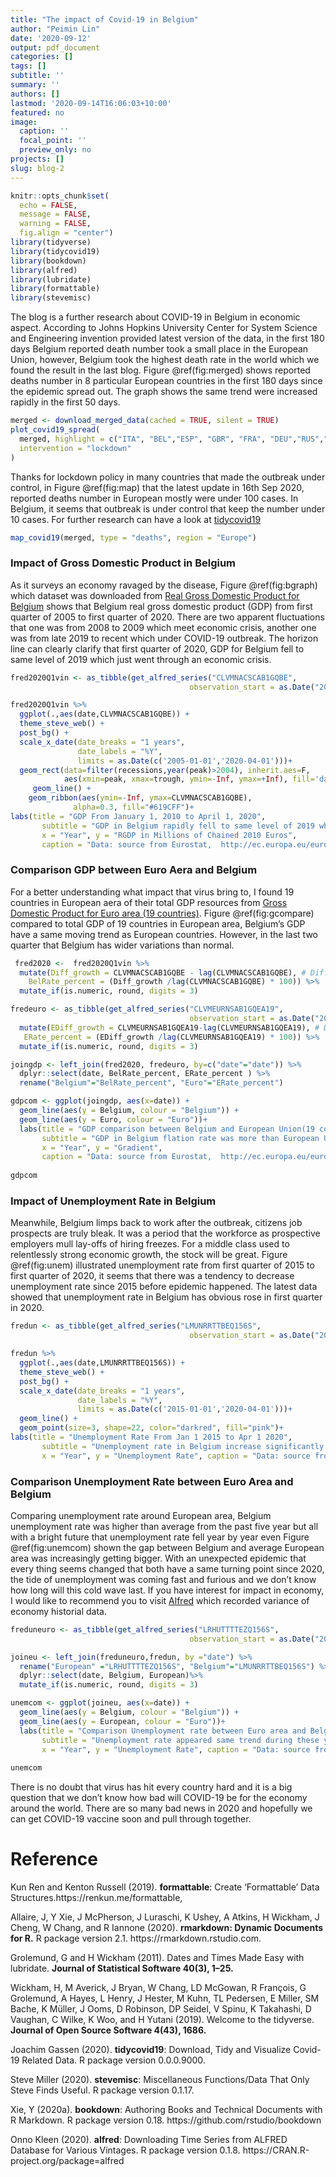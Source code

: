 ```yaml
---
title: "The impact of Covid-19 in Belgium"
author: "Peimin Lin"
date: '2020-09-12'
output: pdf_document
categories: []
tags: []
subtitle: ''
summary: ''
authors: []
lastmod: '2020-09-14T16:06:03+10:00'
featured: no
image:
  caption: ''
  focal_point: ''
  preview_only: no
projects: []
slug: blog-2
---
```


```r
knitr::opts_chunk$set(
  echo = FALSE, 
  message = FALSE,
  warning = FALSE, 
  fig.align = "center")
library(tidyverse)
library(tidycovid19)
library(bookdown)
library(alfred)
library(lubridate)
library(formattable)
library(stevemisc)
```

The blog is a further research about COVID-19 in Belgium in economic aspect. According to Johns Hopkins University Center for System Science and Engineering invention provided latest version of the data, in the first 180 days Belgium reported death number took a small place in the European Union, however, Belgium took the highest death rate in the world which we found the result in the last blog. Figure \@ref(fig:merged) shows reported deaths number in 8 particular European countries in the first 180 days since the epidemic spread out. The graph shows the same trend were increased rapidly in the first 50 days.  

```r
merged <- download_merged_data(cached = TRUE, silent = TRUE)
plot_covid19_spread(
  merged, highlight = c("ITA", "BEL","ESP", "GBR", "FRA", "DEU","RUS","SWE"),
  intervention = "lockdown"
)
```

Thanks for lockdown policy in many countries that made the outbreak under control, in Figure \@ref(fig:map) that the latest update in 16th Sep 2020, reported deaths number in European mostly were under 100 cases. In Belgium, it seems that outbreak is under control that keep the number under 10 cases. For further research can have a look at [tidycovid19](https://github.com/joachim-gassen/tidycovid19)

```r
map_covid19(merged, type = "deaths", region = "Europe")
```
### Impact of Gross Domestic Product in Belgium
As it surveys an economy ravaged by the disease, Figure \@ref(fig:bgraph) which dataset was downloaded from [Real Gross Domestic Product for Belgium](https://alfred.stlouisfed.org/series?seid=CLVMNACSCAB1GQBElisted) shows that Belgium real gross domestic product (GDP) from first quarter of 2005 to first quarter of 2020. There are two apparent fluctuations that one was from 2008 to 2009 which meet economic crisis, another one was from late 2019 to recent which under COVID-19 outbreak. The horizon line can clearly clarify that first quarter of 2020, GDP for Belgium fell to same level of 2019 which just went through an economic crisis.  

```r
fred2020Q1vin <- as_tibble(get_alfred_series("CLVMNACSCAB1GQBE",
                                        observation_start = as.Date("2005-01-01"),realtime_start = "2020-09-08" ))
```

```r
fred2020Q1vin %>%
  ggplot(.,aes(date,CLVMNACSCAB1GQBE)) +
  theme_steve_web() +
  post_bg() +
  scale_x_date(date_breaks = "1 years",
               date_labels = "%Y",
               limits = as.Date(c('2005-01-01','2020-04-01')))+
  geom_rect(data=filter(recessions,year(peak)>2004), inherit.aes=F, 
            aes(xmin=peak, xmax=trough, ymin=-Inf, ymax=+Inf), fill='darkgray', alpha=0.8)+
     geom_line() +
    geom_ribbon(aes(ymin=-Inf, ymax=CLVMNACSCAB1GQBE),
              alpha=0.3, fill="#619CFF")+
labs(title = "GDP From January 1, 2010 to April 1, 2020",
       subtitle = "GDP in Belgium rapidly fell to same level of 2019 which went through an economic crisis.",
       x = "Year", y = "RGDP in Millions of Chained 2010 Euros",
       caption = "Data: source from Eurostat,  http://ec.europa.eu/eurostat/about/overview") + geom_hline(yintercept=87500, linetype="dashed", color = "red") 
```
### Comparison GDP between Euro Aera and Belgium
For a better understanding what impact that virus bring to, I found 19 countries in European aera of their total GDP resources from [Gross Domestic Product for Euro area (19 countries)](https://alfred.stlouisfed.org/series?seid=CLVMEURNSAB1GQEA19). Figure \@ref(fig:gcompare) compared to total GDP of 19 countries in European area, Belgium’s GDP have a same moving trend as European countries. However, in the last two quarter that Belgium has wider variations than normal.

```r
 fred2020 <-  fred2020Q1vin %>%
  mutate(Diff_growth = CLVMNACSCAB1GQBE - lag(CLVMNACSCAB1GQBE), # Difference in route between years
    BelRate_percent = (Diff_growth /lag(CLVMNACSCAB1GQBE) * 100)) %>%
  mutate_if(is.numeric, round, digits = 3)
```

```r
fredeuro <- as_tibble(get_alfred_series("CLVMEURNSAB1GQEA19",
                                        observation_start = as.Date("2005-01-01"),realtime_start = "2020-09-08" )) %>%
  mutate(EDiff_growth = CLVMEURNSAB1GQEA19-lag(CLVMEURNSAB1GQEA19), # Difference in route between years
   ERate_percent = (EDiff_growth /lag(CLVMEURNSAB1GQEA19) * 100)) %>%
  mutate_if(is.numeric, round, digits = 3)
```

```r
joingdp <- left_join(fred2020, fredeuro, by=c("date"="date")) %>%
  dplyr::select(date, BelRate_percent, ERate_percent ) %>%
  rename("Belgium"="BelRate_percent", "Euro"="ERate_percent")
```

```r
gdpcom <- ggplot(joingdp, aes(x=date)) +
  geom_line(aes(y = Belgium, colour = "Belgium")) + 
  geom_line(aes(y = Euro, colour = "Euro"))+
  labs(title = "GDP comparison between Belgium and European Union(19 countries)",
       subtitle = "GDP in Belgium flation rate was more than European Union since outbreak.",
       x = "Year", y = "Gradient",
       caption = "Data: source from Eurostat,  http://ec.europa.eu/eurostat/about/overview") 
  
gdpcom 
```
### Impact of Unemployment Rate in Belgium
Meanwhile, Belgium limps back to work after the outbreak, citizens job prospects are truly bleak. It was a period that the workforce as prospective employers mull lay-offs of hiring freezes. For a middle class used to relentlessly strong economic growth, the stock will be great. Figure \@ref(fig:unem) illustrated unemployment rate from first quarter of 2015 to first quarter of 2020, it seems that there was a tendency to decrease unemployment rate since 2015 before epidemic happened. The latest data showed that unemployment rate in Belgium has obvious rose in first quarter in 2020.

```r
fredun <- as_tibble(get_alfred_series("LMUNRRTTBEQ156S",
                                        observation_start = as.Date("2015-01-01"), realtime_start = "2020-08-11" ))
```

```r
fredun %>%
  ggplot(.,aes(date,LMUNRRTTBEQ156S)) +
  theme_steve_web() +
  post_bg() +
  scale_x_date(date_breaks = "1 years",
               date_labels = "%Y",
               limits = as.Date(c('2015-01-01','2020-04-01')))+
  geom_line() +
  geom_point(size=3, shape=22, color="darkred", fill="pink")+
labs(title = "Unemployment Rate From Jan 1 2015 to Apr 1 2020",
       subtitle = "Unemployment rate in Belgium increase significantly since epidemics.",
       x = "Year", y = "Unemployment Rate", caption = "Data: source from Eurostat, http://ec.europa.eu/eurostat/about/overview") 
```
### Comparison Unemployment Rate between Euro Area and Belgium
Comparing unemployment rate around European area, Belgium unemployment rate was higher than average from the past five year but all with a bright future that unemployment rate fell year by year even Figure \@ref(fig:unemcom) shown the gap between Belgium and average European area was increasingly getting bigger. With an unexpected epidemic that every thing seems changed that both have a same turning point since 2020, the tide of unemployment was coming fast and furious and we don’t know how long will this cold wave last. If you have interest for impact in economy, I would like to recommend you to visit [Alfred](https://alfred.stlouisfed.org/) which recorded variance of economy historial data.

```r
freduneuro <- as_tibble(get_alfred_series("LRHUTTTTEZQ156S",
                                        observation_start = as.Date("2015-01-01"), realtime_start = "2020-08-11",realtime_end = "2020-08-11" )) 

```

```r
joineu <- left_join(freduneuro,fredun, by ="date") %>%
  rename("European" ="LRHUTTTTEZQ156S", "Belgium"="LMUNRRTTBEQ156S") %>%
  dplyr::select(date, Belgium, European)%>%
  mutate_if(is.numeric, round, digits = 3)
```

```r
unemcom <- ggplot(joineu, aes(x=date)) +
  geom_line(aes(y = Belgium, colour = "Belgium")) + 
  geom_line(aes(y = European, colour = "Euro"))+
  labs(title = "Comparison Unemployment rate between Euro area and Belgium",
       subtitle = "Unemployment rate appeared same trend during these year.",
       x = "Year", y = "Unemployment Rate", caption = "Data: source from Eurostat, http://ec.europa.eu/eurostat/about/overview") 
  
unemcom
```

There is no doubt that virus has hit every country hard and it is a big question that we don’t know how bad will COVID-19 be for the economy around the world. There are so many bad news in 2020 and hopefully we can get COVID-19 vaccine soon and pull through together. 

# Reference
Kun Ren and Kenton Russell (2019). **formattable**: Create 'Formattable' Data Structures.https://renkun.me/formattable,

Allaire, J, Y Xie, J McPherson, J Luraschi, K Ushey, A Atkins, H Wickham, J Cheng, W Chang, and R Iannone (2020). **rmarkdown: Dynamic Documents for R.** R package version 2.1. https://rmarkdown.rstudio.com.

Grolemund, G and H Wickham (2011). Dates and Times Made Easy with lubridate. **Journal of Statistical Software 40(3), 1–25.**

Wickham, H, M Averick, J Bryan, W Chang, LD McGowan, R François, G Grolemund, A Hayes, L Henry, J Hester, M Kuhn, TL Pedersen, E Miller, SM Bache, K Müller, J Ooms, D Robinson, DP Seidel, V Spinu, K Takahashi, D Vaughan, C Wilke, K Woo, and H Yutani (2019). Welcome to the tidyverse. **Journal of Open Source Software 4(43), 1686.**

Joachim Gassen (2020). **tidycovid19**: Download, Tidy and Visualize Covid-19 Related Data. R package version 0.0.0.9000.

Steve Miller (2020). **stevemisc**: Miscellaneous Functions/Data That Only Steve Finds Useful. R package version 0.1.17.
  
Xie, Y (2020a). **bookdown**: Authoring Books and Technical Documents with R Markdown. R package version 0.18. https://github.com/rstudio/bookdown

Onno Kleen (2020). **alfred**: Downloading Time Series from ALFRED Database for Various Vintages. R package version 0.1.8. https://CRAN.R-project.org/package=alfred
